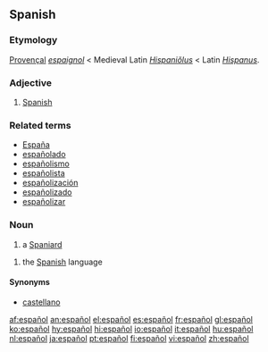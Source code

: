 == Spanish ==
===Etymology===
[[Provençal]] ''[[espaignol]]'' < Medieval Latin ''[[Hispaniolus|Hispaniŏlus]]'' < Latin ''[[Hispanus]]''.

=== Adjective ===
{{es-adj|masculine plural=españoles|feminine=española}}

# [[Spanish]]

===Related terms===
*[[España]]
*[[españolado]]
*[[españolismo]]
*[[españolista]]
*[[españolización]]
*[[españolizado]]
*[[españolizar]]

=== Noun ===
{{es-noun-mf|masculine plural=españoles|feminine=española}}

# a [[Spaniard]]

<!-- language is just masculine, whereas "Spaniard" sense can be feminine -->
{{es-noun-m|plural=españoles}}

# the [[Spanish]] language

====Synonyms====
*[[castellano]]

[[af:español]]
[[an:español]]
[[el:español]]
[[es:español]]
[[fr:español]]
[[gl:español]]
[[ko:español]]
[[hy:español]]
[[hi:español]]
[[io:español]]
[[it:español]]
[[hu:español]]
[[nl:español]]
[[ja:español]]
[[pt:español]]
[[fi:español]]
[[vi:español]]
[[zh:español]]